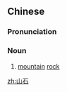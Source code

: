 ==Chinese==
{{zh-forms}}

===Pronunciation===
{{zh-pron
|m=shānshí
|cat=n
}}

===Noun===
{{zh-noun}}

# [[mountain]] [[rock]]

[[zh:山石]]